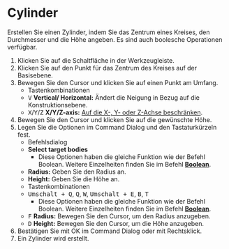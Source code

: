 
# Cylinder

<Reference shortcut='Umschalt + C' command='Cylinder' button='Werkzeugleiste' />

Erstellen Sie einen Zylinder, indem Sie das Zentrum eines Kreises, den Durchmesser und die Höhe angeben. Es sind auch boolesche Operationen verfügbar.

1. Klicken Sie auf die Schaltfläche <ButtonIcon type="button-cylinder" /> in der Werkzeugleiste.
2. Klicken Sie auf den Punkt für das Zentrum des Kreises auf der Basisebene.
3. Bewegen Sie den Cursor und klicken Sie auf einen Punkt am Umfang.
   - <Kst>Tastenkombinationen</Kst>
   - <kbd>V</kbd> **Vertical/ Horizontal:** Ändert die Neigung in Bezug auf die Konstruktionsebene.
   - <kbd>X</kbd>/<kbd>Y</kbd>/<kbd>Z</kbd> **X/Y/Z-axis:** [Auf die X-, Y- oder Z-Achse beschränken](./sketching-essentials#constrain-to-an-axis).
4. Bewegen Sie den Cursor und klicken Sie auf die gewünschte Höhe.
5. Legen Sie die Optionen im Command Dialog und den Tastaturkürzeln fest.
   - <Kst>Befehlsdialog</Kst>
   - **Select target bodies**
      - Diese Optionen haben die gleiche Funktion wie der Befehl Boolean. Weitere Einzelheiten finden Sie im Befehl [**Boolean**](../solid/boolean).
   - **Radius:** Geben Sie den Radius an.
   - **Height:** Geben Sie die Höhe an.
   - <Kst>Tastenkombinationen</Kst>
   - <kbd>Umschalt + Q</kbd>, <kbd>Q</kbd>, <kbd>W</kbd>, <kbd>Umschalt + E</kbd>, <kbd>B</kbd>, <kbd>T</kbd>
      - Diese Optionen haben die gleiche Funktion wie der Befehl Boolean. Weitere Einzelheiten finden Sie im Befehl [**Boolean**](../solid/boolean).
   - <kbd>F</kbd> **Radius:** Bewegen Sie den Cursor, um den Radius anzugeben.
   - <kbd>D</kbd> **Height:** Bewegen Sie den Cursor, um die Höhe anzugeben.
6. Bestätigen Sie mit OK im Command Dialog oder mit Rechtsklick.
7. Ein Zylinder wird erstellt.

<VideoPlayer fileName="cylinder"/>